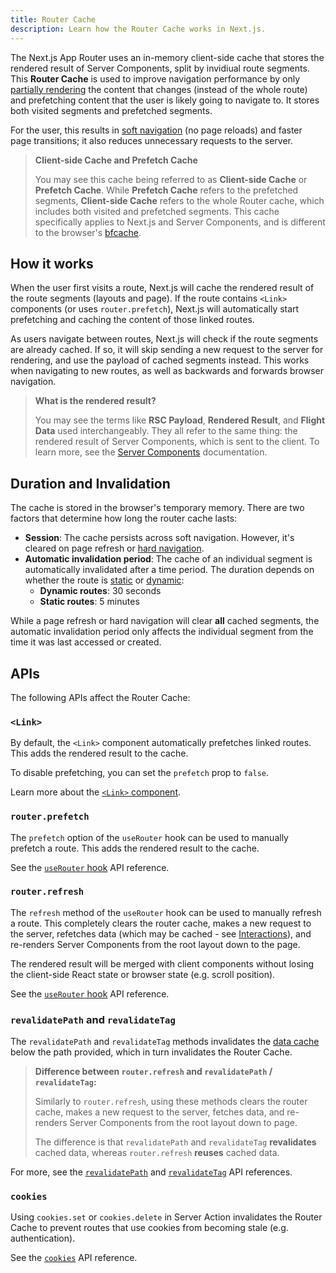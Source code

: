 ```yaml
---
title: Router Cache
description: Learn how the Router Cache works in Next.js.
---
```


The Next.js App Router uses an in-memory client-side cache that stores the rendered result of Server Components, split by invidiual route segments. This **Router Cache** is used to improve navigation performance by only [partially rendering]() the content that changes (instead of the whole route) and prefetching content that the user is likely going to navigate to. It stores both visited segments and prefetched segments.

For the user, this results in [soft navigation]() (no page reloads) and faster page transitions; it also reduces unnecessary requests to the server.

> **Client-side Cache and Prefetch Cache**
>
> You may see this cache being referred to as **Client-side Cache** or **Prefetch Cache**. While **Prefetch Cache** refers to the prefetched segments, **Client-side Cache** refers to the whole Router cache, which includes both visited and prefetched segments.
> This cache specifically applies to Next.js and Server Components, and is different to the browser's [bfcache](https://web.dev/bfcache/).

## How it works

When the user first visits a route, Next.js will cache the rendered result of the route segments (layouts and page). If the route contains `<Link>` components (or uses `router.prefetch`), Next.js will automatically start prefetching and caching the content of those linked routes.

As users navigate between routes, Next.js will check if the route segments are already cached. If so, it will skip sending a new request to the server for rendering, and use the payload of cached segments instead. This works when navigating to new routes, as well as backwards and forwards browser navigation.

> **What is the rendered result?**
>
> You may see the terms like **RSC Payload**, **Rendered Result**, and **Flight Data** used interchangeably. They all refer to the same thing: the rendered result of Server Components, which is sent to the client. To learn more, see the [Server Components]() documentation.

## Duration and Invalidation

The cache is stored in the browser's temporary memory. There are two factors that determine how long the router cache lasts:

- **Session**: The cache persists across soft navigation. However, it's cleared on page refresh or [hard navigation]().
- **Automatic invalidation period**: The cache of an individual segment is automatically invalidated after a time period. The duration depends on whether the route is [static]() or [dynamic]():
  - **Dynamic routes**: 30 seconds
  - **Static routes**: 5 minutes

While a page refresh or hard navigation will clear **all** cached segments, the automatic invalidation period only affects the individual segment from the time it was last accessed or created.

## APIs

The following APIs affect the Router Cache:

### `<Link>`

By default, the `<Link>` component automatically prefetches linked routes. This adds the rendered result to the cache.

To disable prefetching, you can set the `prefetch` prop to `false`.

Learn more about the [`<Link>` component]().

### `router.prefetch`

The `prefetch` option of the `useRouter` hook can be used to manually prefetch a route. This adds the rendered result to the cache.

See the [`useRouter` hook]() API reference.

### `router.refresh`

The `refresh` method of the `useRouter` hook can be used to manually refresh a route. This completely clears the router cache, makes a new request to the server, refetches data (which may be cached - see [Interactions]()), and re-renders Server Components from the root layout down to the page.

The rendered result will be merged with client components without losing the client-side React state or browser state (e.g. scroll position).

See the [`useRouter` hook]() API reference.

### `revalidatePath` and `revalidateTag`

The `revalidatePath` and `revalidateTag` methods invalidates the [data cache]() below the path provided, which in turn invalidates the Router Cache.

> **Difference between `router.refresh` and `revalidatePath` / `revalidateTag`:**
>
> Similarly to `router.refresh`, using these methods clears the router cache, makes a new request to the server, fetches data, and re-renders Server Components from the root layout down to page.
>
> The difference is that `revalidatePath` and `revalidateTag` **revalidates** cached data, whereas `router.refresh` **reuses** cached data.

For more, see the [`revalidatePath`]() and [`revalidateTag`]() API references.

### `cookies`

Using `cookies.set` or `cookies.delete` in Server Action invalidates the Router Cache to prevent routes that use cookies from becoming stale (e.g. authentication).

See the [`cookies`]() API reference.
